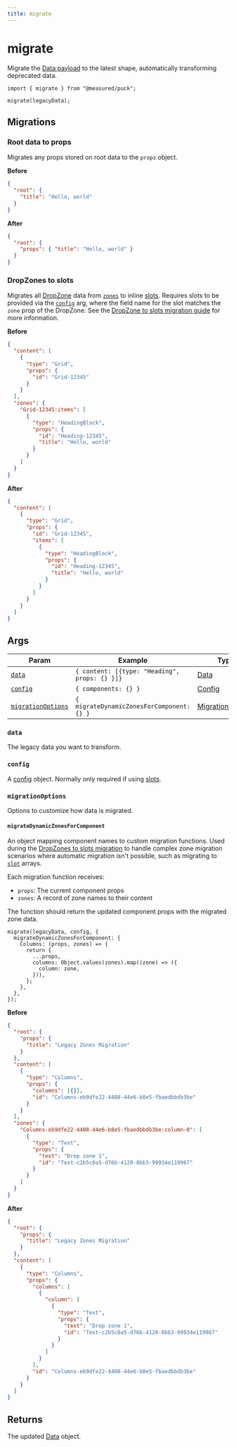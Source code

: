 ```yaml
---
title: migrate
---
```


# migrate

Migrate the [Data payload](/docs/api-reference/data-model/data) to the latest shape, automatically transforming deprecated data.

```tsx copy showLineNumbers {7-10}
import { migrate } from "@measured/puck";

migrate(legacyData);
```

## Migrations

### Root data to props

Migrates any props stored on root data to the `props` object.

**Before**

```json
{
  "root": {
    "title": "Hello, world"
  }
}
```

**After**

```json
{
  "root": {
    "props": { "title": "Hello, world" }
  }
}
```

### DropZones to slots

Migrates all [DropZone](/docs/api-reference/components/drop-zone) data from [`zones`](/docs/api-reference/data-model/data#zones) to inline [slots](/docs/api-reference/fields/slot). Requires slots to be provided via the [`config`](#config) arg, where the field name for the slot matches the `zone` prop of the DropZone. See the [DropZone to slots migration guide](/docs/guides/migrations/dropzones-to-slots) for more information.

**Before**

```json showLineNumbers {10-20}
{
  "content": [
    {
      "type": "Grid",
      "props": {
        "id": "Grid-12345"
      }
    }
  ],
  "zones": {
    "Grid-12345:items": [
      {
        "type": "HeadingBlock",
        "props": {
          "id": "Heading-12345",
          "title": "Hello, world"
        }
      }
    ]
  }
}
```

**After**

```json showLineNumbers {7-15}
{
  "content": [
    {
      "type": "Grid",
      "props": {
        "id": "Grid-12345",
        "items": [
          {
            "type": "HeadingBlock",
            "props": {
              "id": "Heading-12345",
              "title": "Hello, world"
            }
          }
        ]
      }
    }
  ]
}
```

## Args

| Param                                   | Example                                       | Type                                               | Status   |
| --------------------------------------- | --------------------------------------------- | -------------------------------------------------- | -------- |
| [`data`](#data)                         | `{ content: [{type: "Heading", props: {} }]}` | [Data](/docs/api-reference/data-model/data)        | Required |
| [`config`](#config)                     | `{ components: {} }`                          | [Config](/docs/api-reference/configuration/config) | -        |
| [`migrationOptions`](#migrationoptions) | `{ migrateDynamicZonesForComponent: {} }`     | [MigrationOptions](#migrationoptions-type)         | -        |

### `data`

The legacy data you want to transform.

### `config`

A [config](/docs/api-reference/configuration/config) object. Normally only required if using [slots](/docs/api-reference/fields/slot).

### `migrationOptions`

Options to customize how data is migrated.

#### `migrateDynamicZonesForComponent`

An object mapping component names to custom migration functions. Used during the [DropZones to slots migration](#dropzones-to-slots) to handle complex zone migration scenarios where automatic migration isn't possible, such as migrating to [`slot`](/docs/api-reference/fields/slot) arrays.

Each migration function receives:

- `props`: The current component props
- `zones`: A record of zone names to their content

The function should return the updated component props with the migrated zone data.

```tsx
migrate(legacyData, config, {
  migrateDynamicZonesForComponent: {
    Columns: (props, zones) => {
      return {
        ...props,
        columns: Object.values(zones).map((zone) => ({
          column: zone,
        })),
      };
    },
  },
});
```

**Before**

```json showLineNumbers {10-20}
{
  "root": {
    "props": {
      "title": "Legacy Zones Migration"
    }
  },
  "content": [
    {
      "type": "Columns",
      "props": {
        "columns": [{}],
        "id": "Columns-eb9dfe22-4408-44e6-b8e5-fbaedbbdb3be"
      }
    }
  ],
  "zones": {
    "Columns-eb9dfe22-4408-44e6-b8e5-fbaedbbdb3be:column-0": [
      {
        "type": "Text",
        "props": {
          "text": "Drop zone 1",
          "id": "Text-c2b5c0a5-d76b-4120-8bb3-99934e119967"
        }
      }
    ]
  }
}
```

**After**

```json showLineNumbers {10-20}
{
  "root": {
    "props": {
      "title": "Legacy Zones Migration"
    }
  },
  "content": [
    {
      "type": "Columns",
      "props": {
        "columns": [
          {
            "column": [
              {
                "type": "Text",
                "props": {
                  "text": "Drop zone 1",
                  "id": "Text-c2b5c0a5-d76b-4120-8bb3-99934e119967"
                }
              }
            ]
          }
        ],
        "id": "Columns-eb9dfe22-4408-44e6-b8e5-fbaedbbdb3be"
      }
    }
  ]
}
```

## Returns

The updated [Data](/docs/api-reference/data-model/data) object.
